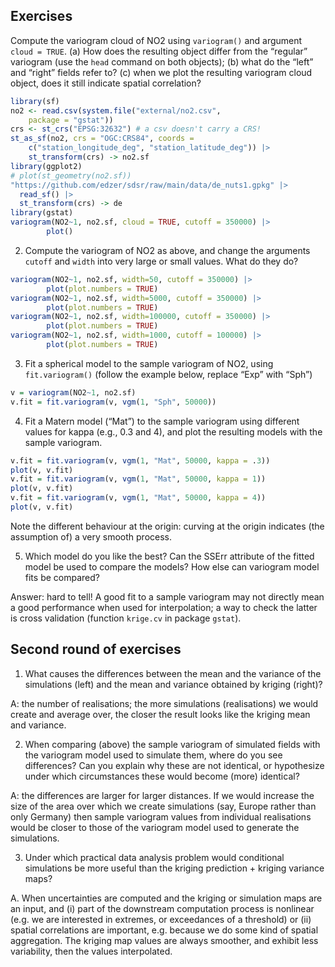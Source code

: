 ## Exercises

Compute the variogram cloud of NO2 using `variogram()` and  argument
`cloud = TRUE`.  (a) How does the resulting object differ from the
"regular" variogram (use the `head` command on both objects); 
(b) what do the "left" and "right" fields refer
to? (c) when we plot the resulting variogram cloud object, does it still indicate
spatial correlation?

```r
library(sf)
no2 <- read.csv(system.file("external/no2.csv",
    package = "gstat"))
crs <- st_crs("EPSG:32632") # a csv doesn't carry a CRS!
st_as_sf(no2, crs = "OGC:CRS84", coords =
    c("station_longitude_deg", "station_latitude_deg")) |>
    st_transform(crs) -> no2.sf
library(ggplot2)
# plot(st_geometry(no2.sf))
"https://github.com/edzer/sdsr/raw/main/data/de_nuts1.gpkg" |>
  read_sf() |>
  st_transform(crs) -> de
library(gstat)
variogram(NO2~1, no2.sf, cloud = TRUE, cutoff = 350000) |> 
		plot()
```

2. Compute the variogram of NO2 as above, and change the arguments `cutoff`
and `width` into very large or small values. What do they do?

```r
variogram(NO2~1, no2.sf, width=50, cutoff = 350000) |> 
		plot(plot.numbers = TRUE)
variogram(NO2~1, no2.sf, width=5000, cutoff = 350000) |> 
		plot(plot.numbers = TRUE)
variogram(NO2~1, no2.sf, width=100000, cutoff = 350000) |> 
		plot(plot.numbers = TRUE)
variogram(NO2~1, no2.sf, width=1000, cutoff = 100000) |> 
		plot(plot.numbers = TRUE)
```

3. Fit a spherical model to the sample variogram of NO2, using `fit.variogram()` (follow the example below, replace "Exp" with "Sph")

```r
v = variogram(NO2~1, no2.sf)
v.fit = fit.variogram(v, vgm(1, "Sph", 50000))
```

4. Fit a Matern model ("Mat") to the sample variogram using different values
for kappa (e.g., 0.3 and 4), and plot the resulting models with the sample variogram.

```r
v.fit = fit.variogram(v, vgm(1, "Mat", 50000, kappa = .3))
plot(v, v.fit)
v.fit = fit.variogram(v, vgm(1, "Mat", 50000, kappa = 1))
plot(v, v.fit)
v.fit = fit.variogram(v, vgm(1, "Mat", 50000, kappa = 4))
plot(v, v.fit)
```

Note the different behaviour at the origin: curving at the origin
indicates (the assumption of) a very smooth process.

5. Which model do you like the best? Can the SSErr attribute of the
fitted model be used to compare the models? How else can variogram
model fits be compared?

Answer: hard to tell! A good fit to a sample variogram may not directly
mean a good performance when used for interpolation; a way to check the
latter is cross validation (function `krige.cv` in package `gstat`).

## Second round of exercises

1. What causes the differences between the mean and the variance of
the simulations (left) and the mean and variance obtained by kriging
(right)?

A: the number of realisations; the more simulations (realisations)
we would create and average over, the closer the result looks like
the kriging mean and variance.

2. When comparing (above) the sample variogram of simulated fields
with the variogram model used to simulate them, where do you
see differences? Can you explain why these are not identical, or
hypothesize under which circumstances these would become (more)
identical?

A: the differences are larger for larger distances. If we would
increase the size of the area over which we create simulations (say,
Europe rather than only Germany) then sample variogram values from
individual realisations would be closer to those of the variogram
model used to generate the simulations.

3. Under which practical data analysis problem would conditional
simulations be more useful than the kriging prediction + kriging
variance maps?

A. When uncertainties are computed and the kriging or simulation maps
are an input, and (i) part of the downstream computation process
is nonlinear (e.g.  we are interested in extremes, or exceedances
of a threshold) or (ii) spatial correlations are important, e.g.
because we do some kind of spatial aggregation.  The kriging map
values are always smoother, and exhibit less variability, then the
values interpolated.

